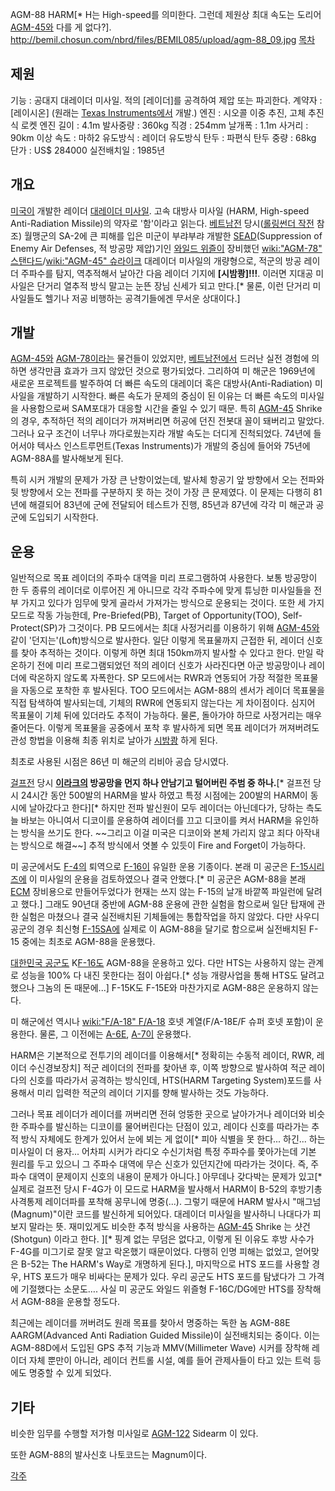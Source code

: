 AGM-88 HARM[* H는 High-speed를 의미한다. 그런데 제원상 최대 속도는 도리어 [[AGM-45]]와 다를 게 없다?].
http://bemil.chosun.com/nbrd/files/BEMIL085/upload/agm-88_09.jpg
[[목차]]
== 제원 ==
기능 : 공대지 대레이더 미사일. 적의 [레이더]를 공격하여 제압 또는 파괴한다.
계약자 : [레이시온] (원래는 [[Texas Instruments]]에서 개발.)
엔진 : 시오콜 이중 추진, 고체 추진식 로켓 엔진 
길이 : 4.1m
발사중량 : 360kg 
직경 : 254mm 
날개폭 : 1.1m 
사거리 : 90km 이상
속도 : 마하2
유도방식 : 레이더 유도방식 
탄두 : 파편식
탄두 중량 : 68kg 
단가 : US$ 284000 
실전배치일 : 1985년 

== 개요 ==
[[미국]]이 개발한 레이더 [[대레이더 미사일]]. 고속 대방사 미사일 (HARM, High-speed Anti-Radiation Missile)의 약자로 '함'이라고 읽는다. [[베트남전]] 당시([[롤링썬더 작전]] 참조) 월맹군의 SA-2에 큰 피해를 입은 미군이 부랴부랴 개발한 [[SEAD]](Suppression of Enemy Air Defenses, 적 방공망 제압)기인 [[와일드 위즐]]이 장비했던 [[wiki:"AGM-78" 스탠다드]]/[[wiki:"AGM-45" 슈라이크]] 대레이더 미사일의 개량형으로, 적군의 방공 레이더 주파수를 탐지, 역추적해서 날아간 다음 레이더 기지에 '''[시밤쾅]!!!'''. 이러면 지대공 미사일은 단거리 열추적 방식 말고는 눈뜬 장님 신세가 되고 만다.[* 물론, 이런 단거리 미사일들도 헬기나 저공 비행하는 공격기들에겐 무서운 상대이다.] 

== 개발 ==
[[AGM-45]]와 [[AGM-78]]이라는 물건들이 있었지만, [[베트남전]]에서 드러난 실전 경험에 의하면 생각만큼 효과가 크지 않았던 것으로 평가되었다. 그리하여 미 해군은 1969년에 새로운 프로젝트를 발주하여 더 빠른 속도의 대레이더 혹은 대방사(Anti-Radiation) 미사일을 개발하기 시작한다. 빠른 속도가 문제의 중심이 된 이유는 더 빠른 속도의 미사일을 사용함으로써 SAM포대가 대응할 시간을 줄일 수 있기 때문. 특히 [[AGM-45]] Shrike의 경우, 추적하던 적의 레이더가 꺼져버리면 허공에 던진 전봇대 꼴이 돼버리고 말았다. 그러나 요구 조건이 너무나 까다로웠는지라 개발 속도는 더디게 진척되었다. 74년에 들어서야 텍사스 인스트루먼트(Texas Instruments)가 개발의 중심에 들어와 75년에 AGM-88A를 발사해보게 된다. 

특히 시커 개발의 문제가 가장 큰 난항이었는데, 발사체 항공기 앞 방향에서 오는 전파와 뒷 방향에서 오는 전파를 구분하지 못 하는 것이 가장 큰 문제였다. 이 문제는 다행히 81년에 해결되어 83년에 군에 전달되어 테스트가 진행, 85년과 87년에 각각 미 해군과 공군에 도입되기 시작한다. 

== 운용 ==
일반적으로 목표 레이더의 주파수 대역을 미리 프로그램하여 사용한다. 보통 방공망이 한 두 종류의 레이더로 이루어진 게 아니므로 각각 주파수에 맞게 튜닝한 미사일들을 전부 가지고 있다가 임무에 맞게 골라서 가져가는 방식으로 운용되는 것이다. 또한 세 가지 모드로 작동 가능한데, Pre-Briefed(PB), Target of Opportunity(TOO), Self-Protect(SP)가 그것이다. PB 모드에서는 최대 사정거리를 이용하기 위해 [[AGM-45]]와 같이 '던지는'(Loft)방식으로 발사한다. 일단 이렇게 목표물까지 근접한 뒤, 레이더 신호를 찾아 추적하는 것이다. 이렇게 하면 최대 150km까지 발사할 수 있다고 한다. 만일 락온하기 전에 미리 프로그램되었던 적의 레이더 신호가 사라진다면 아군 방공망이나 레이더에 락온하지 않도록 자폭한다. SP 모드에서는 RWR과 연동되어 가장 적절한 목표물을 자동으로 포착한 후 발사된다. TOO 모드에서는 AGM-88의 센서가 레이더 목표물을 직접 탐색하여 발사되는데, 기체의 RWR에 연동되지 않는다는 게 차이점이다. 심지어 목표물이 기체 뒤에 있더라도 추적이 가능하다. 물론, 돌아가야 하므로 사정거리는 매우 줄어든다. 이렇게 목표물을 공중에서 포착 후 발사하게 되면 목표 레이더가 꺼져버려도 관성 항법을 이용해 최종 위치로 날아가 [[시밤쾅]] 하게 된다.

최초로 사용된 시점은 86년 미 해군의 리비아 공습 당시였다.

[[걸프전]] 당시 '''[[이라크]]의 방공망을 먼지 하나 안남기고 털어버린 주범 중 하나.'''[* 걸프전 당시 24시간 동안 500발의 HARM을 발사 하였고 특정 시점에는 200발의 HARM이 동시에 날아갔다고 한다][* 하지만 전파 발신원이 모두 레이더는 아닌데다가, 당하는 측도 늘 바보는 아니여서 디코이를 운용하여 레이더를 끄고 디코이를 켜서 HARM을 유인하는 방식을 쓰기도 한다. ~~그리고 이걸 미국은 디코이와 본체 가리지 않고 죄다 아작내는 방식으로 해결~~] 추적 방식에서 엿볼 수 있듯이 Fire and Forget이 가능하다.

미 공군에서도 [[F-4]]의 퇴역으로 [[F-16]]이 유일한 운용 기종이다. 본래 미 공군은 [[F-15]]시리즈에 이 미사일의 운용을 검토하였으나 결국 안했다.[* 미 공군은 AGM-88을 본래 [[ECM]] 장비용으로 만들어두었다가 현재는 쓰지 않는 F-15의 날개 바깥쪽 파일런에 달려고 했다.] 그래도 90년대 중반에 AGM-88 운용에 관한 실험을 함으로써 일단 탑재에 관한 실험은 마쳤으나 결국 실전배치된 기체들에는 통합작업을 하지 않았다. 다만 사우디 공군의 경우 최신형 [[F-15]]SA에 실제로 이 AGM-88을 달기로 함으로써 실전배치된 F-15 중에는 최초로 AGM-88을 운용했다.
 
[[대한민국 공군]]도 K[[F-16]]도 AGM-88을 운용하고 있다. 다만 HTS는 사용하지 않는 관계로 성능을 100% 다 내진 못한다는 점이 아쉽다.[* 성능 개량사업을 통해 HTS도 달려고 했으나 그놈의 돈 때문에...] F-15K도 F-15E와 마찬가지로 AGM-88은 운용하지 않는다.

미 해군에선 역시나 [[wiki:"F/A-18" F/A-18]] 호넷 계열(F/A-18E/F 슈퍼 호넷 포함)이 운용한다. 물론, 그 이전에는 [[A-6]]E, [[A-7]]이 운용했다.

HARM은 기본적으로 전투기의 레이더를 이용해서[* 정확히는 수동적 레이더, RWR, 레이더 수신경보장치] 적군 레이더의 전파를 찾아낸 후, 이쪽 방향으로 발사하여 적군 레이다의 신호를 따라가서 공격하는 방식인데, HTS(HARM Targeting System)포드를 사용해서 미리 입력한 적군의 레이더 기지를 향해 발사하는 것도 가능하다.

그러나 목표 레이더가 레이더를 꺼버리면 전혀 엉뚱한 곳으로 날아가거나 레이더와 비슷한 주파수를 발신하는 디코이를 물어버린다는 단점이 있고, 레이다 신호를 따라가는 추적 방식 자체에도 한계가 있어서 눈에 뵈는 게 없이[* 피아 식별을 못 한다... 하긴... 하는 미사일이 더 용자... 어차피 시커가 라디오 수신기처럼 특정 주파수를 쫓아가는데 기본 원리를 두고 있으니 그 주파수 대역에 무슨 신호가 있던지간에 따라가는 것이다. 즉, 주파수 대역이 문제이지 신호의 내용이 문제가 아니다.] 아무데나 갖다박는 문제가 있고[* 실제로 걸프전 당시 F-4G가 이 모드로 HARM을 발사해서 HARM이 B-52의 후방기총사격통제 레이더파를 포착해 꽁무니에 명중(...). 그렇기 때문에 HARM 발사시 "매그넘(Magnum)"이란 코드를 발신하게 되어있다. 대레이더 미사일을 발사하니 나대다가 피보지 말라는 뜻. 재미있게도 비슷한 추적 방식을 사용하는 [[AGM-45]] Shrike 는 샷건(Shotgun) 이라고 한다. ][* 핑계 없는 무덤은 없다고, 이렇게 된 이유도 후방 사수가 F-4G를 미그기로 잘못 알고 락온했기 때문이었다. 다행히 인명 피해는 없었고, 얻어맞은 B-52는 The HARM's Way로 개명하게 된다.], 마지막으로 HTS 포드를 사용할 경우, HTS 포드가 매우 비싸다는 문제가 있다. 우리 공군도 HTS 포드를 탐냈다가 그 가격에 기절했다는 소문도…. 사실 미 공군도 와일드 위즐형 F-16C/DG에만 HTS를 장착해서 AGM-88을 운용할 정도다. 

최근에는 레이더를 꺼버려도 원래 목표를 찾아서 명중하는 독한 놈 AGM-88E AARGM(Advanced Anti Radiation Guided Missile)이 실전배치되는 중이다. 이는 AGM-88D에서 도입된 GPS 추적 기능과 MMV(Millimeter Wave) 시커를 장착해 레이더 자체 뿐만이 아니라, 레이더 컨트롤 시설, 예를 들어 관제사들이 타고 있는 트럭 등에도 명중할 수 있게 되었다. 

== 기타 ==
비슷한 임무를 수행할 저가형 미사일로 [[AGM-122]] Sidearm 이 있다. 

또한 AGM-88의 발사신호 나토코드는 Magnum이다.

[[각주]]
